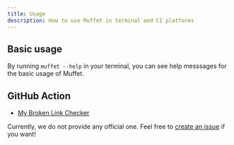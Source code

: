 ```yaml
---
title: Usage
description: How to use Muffet in terminal and CI platforms
---
```



## Basic usage

By running `muffet --help` in your terminal, you can see help messsages for the basic usage of Muffet.

<Help />

## GitHub Action

- [My Broken Link Checker](https://github.com/ruzickap/action-my-broken-link-checker)

Currently, we do not provide any official one. Feel free to [create an issue](https://github.com/raviqqe/muffet/issues) if you want!
